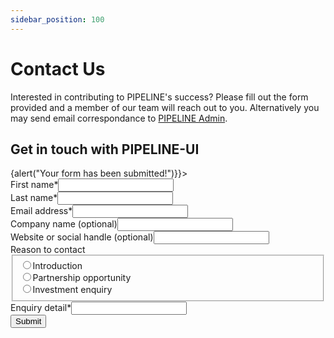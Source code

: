 ```yaml
---
sidebar_position: 100
---
```



# Contact Us



Interested in contributing to PIPELINE's success? Please fill out the form provided 
and a member of our team will reach out to you. Alternatively you may send email correspondance to [PIPELINE Admin](mailto:contact@headline-inc.com).


## Get in touch with PIPELINE-UI


<form id="doc-form" name="Contact Form" method="POST" data-netlify="true" action={() => {alert("Your form has been submitted!")}}><input type="hidden" name="form-name" value="Contact Form"></input><div class="bx--row"><div class="Grid-module--column--1wV-c bx--col-md-4 bx--col-lg-4"><div class="bx--form-item"><label for="firstname" class="bx--label">First name*</label><input class="bx--text-input bx--text__input" type="text" name="firstname" id="firstname" required></input></div></div><div class="Grid-module--column--1wV-c bx--col-md-4 bx--col-lg-4"><div class="bx--form-item"><label for="lastname" class="bx--label">Last name*</label><input class="bx--text-input bx--text__input" type="text" name="lastname" id="lastname" required></input></div></div></div><div class="bx--row"><div class="Grid-module--column--1wV-c bx--col-md-8 bx--col-lg-8"><div class="bx--form-item"><label for="email" class="bx--label">Email address*</label><input class="bx--text-input bx--text__input" type="email" name="email" id="email" required></input></div></div></div><div class="bx--row"><div class="Grid-module--column--1wV-c bx--col-md-4 bx--col-lg-4"><div class="bx--form-item"><label for="companyname" class="bx--label">Company name (optional)</label><input class="bx--text-input bx--text__input" type="text" name="companyname" id="companyname"></input></div></div><div class="Grid-module--column--1wV-c bx--col-md-4 bx--col-lg-4"><div class="bx--form-item"><label for="socialhandle" class="bx--label">Website or social handle (optional)</label><input class="bx--text-input bx--text__input" type="text" name="socialhandle" id="socialhandle"></input></div></div></div><div class="bx--row"><div class="Grid-module--column--1wV-c bx--col-md-8 bx--col-lg-8 radios"><div class="bx--form-item"><label for="socialhandle" class="bx--label">Reason to contact</label><fieldset class="bx--radio-button-group bx--radio-button-group--label-right"><div class="bx--radio-button-wrapper"><input id="reason-1" name="reason" type="radio" class="bx--radio-button" value="Say hello"></input><label for="reason-1" class="bx--radio-button__label"><span class="bx--radio-button__appearance"></span><span class="">Introduction</span></label></div><div class="bx--radio-button-wrapper"><input id="reason-2" name="reason" type="radio" class="bx--radio-button" value="Collaboration opportunity"></input><label for="reason-2" class="bx--radio-button__label"><span class="bx--radio-button__appearance"></span><span class="">Partnership opportunity</span></label></div><div class="bx--radio-button-wrapper"><input id="reason-3" name="reason" type="radio" class="bx--radio-button" value="Consultant appointment inquire"></input><label for="reason-3" class="bx--radio-button__label"><span class="bx--radio-button__appearance"></span><span class="">Investment enquiry</span></label></div></fieldset></div></div></div><div class="bx--row"><div class="Grid-module--column--1wV-c bx--col-md-8 bx--col-lg-8"><div class="bx--form-item"><label for="enquirydetail" class="bx--label">Enquiry detail*</label><input class="bx--text-input bx--text__input" type="text" name="enquirydetail" id="enquirydetail"></input></div></div></div><div class="bx--row"><div class="Grid-module--column--1wV-c bx--col-md-4 bx--col-lg-4"><div class="bx--form-item"><Button id="submit_button" className="bx--btn" type="submit" form="doc-form" tabindex="0" class="bx--btn bx--btn--primary" type="submit">Submit</Button></div></div></div></form>